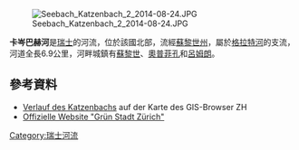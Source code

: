 {{Coord|47.41809|N|8.56104|E|display=title}}
[[Image:Seebach_Katzenbach_2_2014-08-24.JPG|right]]

'''卡岑巴赫河'''是[[瑞士|瑞士]]的河流，位於該國北部，流經[[蘇黎世州|蘇黎世州]]，屬於[[格拉特河|格拉特河]]的支流，河道全長6.9公里，河畔城鎮有[[蘇黎世|蘇黎世]]、[[奧普菲孔|奧普菲孔]]和[[呂姆朗|呂姆朗]]。

==參考資料==
* [http://maps.zh.ch?topic=AwelWBwwwZH&scale=40000&x=2682289.37&y=1253747.87&srid=2056&offlayers=bezirkslabels Verlauf des Katzenbachs] {{Wayback|url=http://maps.zh.ch/?topic=AwelWBwwwZH&scale=40000&x=2682289.37&y=1253747.87&srid=2056&offlayers=bezirkslabels |date=20210122050745 }} auf der Karte des GIS-Browser ZH
* [https://www.stadt-zuerich.ch/ted/de/index/gsz.html Offizielle Website "Grün Stadt Zürich"] {{Wayback|url=https://www.stadt-zuerich.ch/ted/de/index/gsz.html |date=20201205054507 }}

{{Switzerland-geo-stub}}
[[Category:瑞士河流|Category:瑞士河流]]